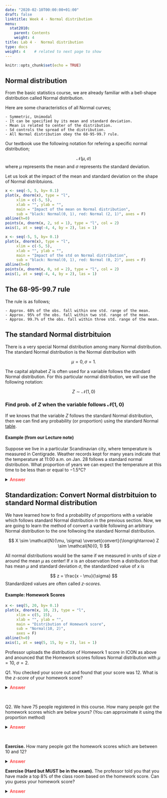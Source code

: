 ```yaml
---
date: "2020-02-10T00:00:00+01:00"
draft: false
linktitle: Week 4 - Normal distribution
menu:
  stat2010:
    parent: Contents
    weight: 4
title: Lab 4 -  Normal distribution
type: docs
weight: 4    # related to next page to show
---
```



```r
knitr::opts_chunk$set(echo = TRUE)
```


## Normal distribution

From the basic statistics course, we are already familiar with a bell-shape distribution called Normal distribution.

Here are some characteristics of all Normal curves;

    - Symmetric, Unimodal
    - It can be specified by its mean and standard deviation.
    - Mean is related to center of the distribution.
    - Sd controls the spread of the distribution.
    - All Normal distribution obey the 68-95-99.7 rule.

Our textbook use the following notation for refering a specific normal distribution;

$$
\mathcal{N}(\mu, \sigma)
$$
where $\mu$ represents the mean and $\sigma$ represents the standard deviation.

Let us look at the impact of the mean and standard deviation on the shape of Normal distribtuions.

```r
x <- seq(-5, 5, by= 0.1)
plot(x, dnorm(x), type = "l",
     xlim = c(-5, 5),
     xlab = "", ylab = "",
     main = "Impact of the mean on Normal distribution",
     sub = "black: Normal(0, 1), red: Normal (2, 1)", axes = F)
abline(h=0)
points(x, dnorm(x, 2, sd = 1), type = "l", col = 2)
axis(1, at = seq(-4, 4, by = 2), las = 1)
```


```r
x <- seq(-5, 5, by= 0.1)
plot(x, dnorm(x), type = "l",
     xlim = c(-5, 5),
     xlab = "", ylab = "",
     main = "Impact of the std on Normal distribution",
     sub = "black: Normal(0, 1), red: Normal (0, 2)", axes = F)
abline(h=0)
points(x, dnorm(x, 0, sd = 2), type = "l", col = 2)
axis(1, at = seq(-4, 4, by = 2), las = 1)
```

## The 68-95-99.7 rule

The rule is as follows;

    - Approx. 68% of the obs. fall within one std. range of the mean.
    - Approx. 95% of the obs. fall within two std. range of the mean.
    - Approx. 99.7% of the obs. fall within three std. range of the mean.

## The standard Normal distrbituion

There is a very special Normal distribution among many Normal distribution. The standard Normal distribution is the Normal distribution with

$$
\mu = 0, \sigma = 1.
$$

The capital alphabet $Z$ is often used for a variable follows the standard Normal distribution. For this particular normal distribution, we will use the following notation:

$$
Z \sim \mathcal{N}\left(1, 0 \right)
$$

### Find prob. of $Z$ when the variable follows $\mathcal{N}\left(1, 0 \right)$

If we knows that the variable $Z$ follows the standard Normal distribution, then we can find any probability (or proportion) using the standard Normal [table](https://www.macmillanlearning.com/studentresources/college/statistics/bps8e/bps8e_tables/bps8e_tables.pdf).

#### Example (from our Lecture note)

 Suppose we live in a particular Scandinavian city, where temperature is measured
in Centigrade. Weather records kept for many years indicate that the temperature
at 11:00 a.m. on Jan. 28 follows a standard normal distribution. What proportion of years we can expect the temperature at this time to be less than or equal to $-1.5$&deg;C?

<details>
<summary>
<font color="red"> Answer </font>
</summary>

Since the temperature follows the standard Normal distribution, I can use $Z_{s. city}$ to represent the temperature of Scandinavian city. We can write the following:

$$
Z_{s. city} \sim \mathcal{N}(0, 1)
$$

Also the proportion that we want to find can be written as,

$$
P(Z_{s. city} \le -1.5)
$$

The above form corresponds to the table in p. 696 from the table pdf. From the first table, if we find $-1.5$ from the row names and $0.00$ from the coloum names, we can find the number $0.0668$ which is our answer.

![](normaltable.png)

Thus, we have the following:

$$
P(Z_{s. city} \le -1.5) = 0.0668
$$


</details>

## Standardization: Convert Normal distrbituion to standard Normal distribution

We have learned how to find a probability of proportions with a variable which follows standard Normal distribution in the previous section. Now, we are going to learn the method of convert a varible following an arbitrary Normal distribution to the one follwoing the standard Normal distribution.

$$
X \sim \mathcal{N}(\mu, \sigma) \overset{convert}{\longrightarrow} Z \sim \mathcal{N}(0, 1)
$$

All normal distributions would be the same if we measured in units of size $\sigma$ around the mean $\mu$ as center! If $x$ is an observation from a distribution that has mean $\mu$ and standard deviation $\sigma$, the standardized value of $x$ is

$$
z = \frac{x - \mu}{\sigma}
$$
Standardized values are often called *z-scores*.

#### Example: Homework Scores

```r
x <- seq(5, 20, by= 0.1)
plot(x, dnorm(x, 10, 2), type = "l",
     xlim = c(5, 15),
     xlab = "", ylab = "",
     main = "Distribution of Homework score",
     sub = "Normal(10, 2)",
     axes = F)
abline(h=0)
axis(1, at = seq(5, 15, by = 2), las = 1)
```

Professor uploads the distribution of Homework 1 score in ICON as above and anounced that the Homework scores follows Normal distribution with $\mu =10$, $\sigma = 2$. 

Q1. You checked your score out and found that your score was 12. What is the *z-score* of your homework score?

<details>
<summary>
<font color="red"> Answer </font>
</summary>

$$
z_{score} = \frac{x_{score} - 10}{2} = \frac{12 - 10}{2} = 1.
$$

</details>
<br>

Q2. We have 75 people registered in this course. How many people got the homework scores which are below yours? (You can approximate it using the proportion method)

<details>
<summary>
<font color="red"> Answer </font>
</summary>

Let us denote $X$ by the homework score of students in this class, and we know that it follows Normal distribution according to the professor:
$$
X_{score} \sim \mathcal{N}(10, 2)
$$

First, we need to figure out what is the proportion of people whose homework score is below 12. We can write it down as follows using statistical notation:

$$
P(X_{score} \le 12) = ?
$$
Now, we cannot calculate this proportion directly, since $X_{score}$ does not follow standard Normal distribution rather it follows $\mathcal{N}(10, 2)$. How can we conver this $X$ to $Z$? Standardization formula!

According to standardization formula, we know the following:

$$
Z_{score} = \frac{X_{score} - 12}{2} \sim \mathcal{N}(0, 1)
$$

If you find the *z-score* in the standard Normal table, you will know that
$$
P(X_{score} \le 12) \overset{stdardization}{=} P(Z_{score} \le 1) \overset{z-table}{=} 0.8413 
$$

Thus, we can conclude that there are 84.13% of people in this class have the homework score below 12, which is your score. So our final answer will be

$$
75 \times 0.8413 \approx 64
$$

About 64 students.

</details>
<br>

**Exercise.** How many people got the homework scores which are between 10 and 12?

<details>
<summary>
<emsp><font color="red"> Answer </font>
</summary>
$$
75 \times 0.3413 \approx 26
$$

About 26 students. Why?
</details>

**Exercise (Hard but MUST be in the exam).** The professor told you that you have made a top 8% of the class room based on the homework score. Can you guess your homework score?

<details>
<summary>
<emsp><font color="red"> Answer </font>
</summary>
- Step 1. Find the $z$ score which corresponds to 0.92. (why?)
  $z$ score is 1.41.
- Step 2. Convert $z$ score to the homework distribution scale.
$$
\begin{align*}
your\underline{ }score & =\mu+\sigma\times z\\
 & =10+2\times1.41\\
 & =12.82
\end{align*}
$$
Your score is around 12.82.
</details>
